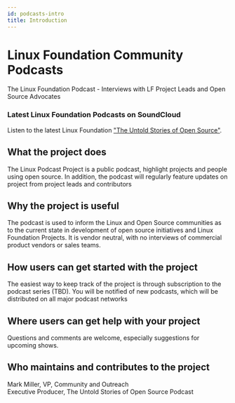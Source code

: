 ```yaml
---
id: podcasts-intro
title: Introduction
---
```



# Linux Foundation Community Podcasts

The Linux Foundation Podcast - Interviews with LF Project Leads and Open Source Advocates

### Latest Linux Foundation Podcasts on SoundCloud

Listen to the latest Linux Foundation ["The Untold Stories of Open Source"](https://untold-stories-of-open-source.captivate.fm/spotify).

## What the project does

The Linux Podcast Project is a public podcast, highlight projects and people using open source. In addition, the podcast will regularly feature updates on project from project leads and contributors

## Why the project is useful

The podcast is used to inform the Linux and Open Source communities as to the current state in development of open source initiatives and Linux Foundation Projects. It is vendor neutral, with no interviews of commercial product vendors or sales teams.

## How users can get started with the project

The easiest way to keep track of the project is through subscription to the podcast series (TBD). You will be notified of new podcasts, which will be distributed on all major podcast networks

## Where users can get help with your project

Questions and comments are welcome, especially suggestions for upcoming shows.

## Who maintains and contributes to the project

Mark Miller, VP, Community and Outreach<br />
Executive Producer, The Untold Stories of Open Source Podcast
